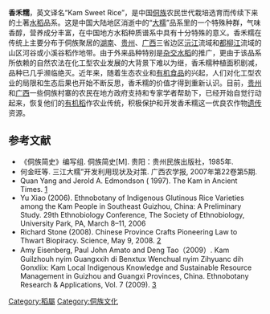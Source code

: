 {{多個問題|
{{重寫}}
{{Unreferenced|time=2017-06-24T20:37:10+00:00}}
{{Expand|time=2017-06-24T20:37:10+00:00}}
{{Citation style}}
{{expert}}
}}
'''香禾糯'''，英文译名“Kam Sweet Rice”，是中国[[侗族|侗族]]农民世代栽培选育而传续下来的土著[[水稻|水稻]]品系。这是中国大陆地区消逝中的“[[大糯|大糯]]”品系里的一个特殊种群，气味香醇，营养成分丰富，在中国地方水稻种质谱系中具有十分特殊的意义。香禾糯在传统上主要分布于侗族聚居的[[湖南|湖南]]、[[贵州|贵州]]、[[广西|广西]]三省边区[[沅江|沅江]]流域和[[都柳江|都柳江]]流域的山区河谷或小溪谷稻作地带。由于外来品种特别是[[杂交水稻|杂交水稻]]的推广，更由于该品系所依赖的自然农法在化工型农业发展的大背景下难以为继，香禾糯种植面积剧减，品种已几乎濒临绝灭。近年来，随着生态农业和[[有机食品|有机食品]]的兴起，人们对化工型农业的局限和生态后果也开始不断反思，香禾糯的价值才得到重新认识。目前，[[贵州|贵州]]和[[广西|广西]]一些侗族村寨的农民在地方政府支持和专家学者帮助下，已经开始自觉行动起来，恢复他们的[[有机稻|有机稻]]作农业传统，积极保护和开发香禾糯这一优良农作物[[遗传|遗传]]资源。

==参考文献==

*《侗族简史》编写组. 侗族简史[M]. 贵阳：贵州民族出版社，1985年.
*何金旺等. 三江大糯”开发利用现状及对策. 广西农学报, 2007年第22卷第5期.
*Quan Yang and Jerold A. Edmondson ( 1997). The Kam in Ancient Times. [https://web.archive.org/web/20120302173840/http://sealang.net/sala/archives/pdf8/yang1997kam.pdf]
*Yu Xiao (2006). Ethnobotany of Indigenous Glutinous Rice Varieties among the Kam People in Southeast Guizhou, China: A Preliminary Study. 29th Ethnobiology Conference, The Society of Ethnobiology, University Park, PA, March 8–11, 2006
*Richard Stone (2008). Chinese Province Crafts Pioneering Law to Thwart Biopiracy. Science, May 9, 2008. [http://www.grain.org/front_files/guizhou-biopiracy-law.pdf]
*Amy Eisenberg, Paul John Amato and Deng Tao（2009）. Kam Guilzhouh nyim Guangxxih di Benxtux Wenchual nyim Zihyuanc dih Gonxliix: Kam Local Indigenous Knowledge and Sustainable Resource Management in Guizhou and Guangxi Provinces, China. Ethnobotany Research & Applications, Vol. 7 (2009). [http://www.erajournal.org/ojs/index.php/era/article/viewArticle/230]{{dead link|date=2018年5月 |bot=InternetArchiveBot |fix-attempted=yes }}

[[Category:稻屬|Category:稻屬]]
[[Category:侗族文化|Category:侗族文化]]